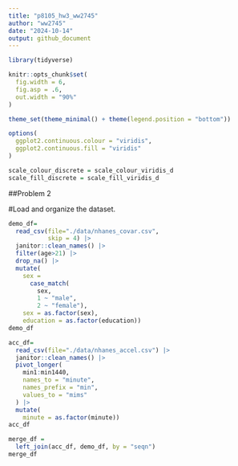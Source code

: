```yaml
---
title: "p8105_hw3_ww2745"
author: "ww2745"
date: "2024-10-14"
output: github_document
---
```


```r
library(tidyverse)

knitr::opts_chunk$set(
  fig.width = 6,
  fig.asp = .6,
  out.width = "90%"
)

theme_set(theme_minimal() + theme(legend.position = "bottom"))

options(
  ggplot2.continuous.colour = "viridis",
  ggplot2.continuous.fill = "viridis"
)

scale_colour_discrete = scale_colour_viridis_d
scale_fill_discrete = scale_fill_viridis_d
```

##Problem 2

#Load and organize the dataset.
```r
demo_df=
  read_csv(file="./data/nhanes_covar.csv",
           skip = 4) |> 
  janitor::clean_names() |> 
  filter(age>21) |> 
  drop_na() |> 
  mutate(
    sex = 
      case_match(
        sex, 
        1 ~ "male", 
        2 ~ "female"),
    sex = as.factor(sex),
    education = as.factor(education))
demo_df

acc_df=
  read_csv(file="./data/nhanes_accel.csv") |> 
  janitor::clean_names() |> 
  pivot_longer(
    min1:min1440,
    names_to = "minute",
    names_prefix = "min",
    values_to = "mims"
  ) |> 
  mutate(
    minute = as.factor(minute))
acc_df

merge_df = 
  left_join(acc_df, demo_df, by = "seqn")
merge_df
```


